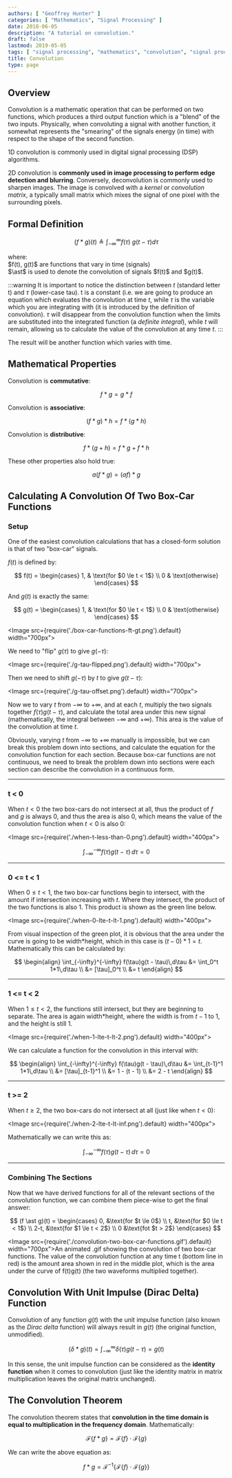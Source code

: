 ```yaml
---
authors: [ "Geoffrey Hunter" ]
categories: [ "Mathematics", "Signal Processing" ]
date: 2018-06-05
description: "A tutorial on convolution."
draft: false
lastmod: 2019-05-05
tags: [ "signal processing", "mathematics", "convolution", "signal processing", "DSPs", "edge detection", "blurring", "sharpening", "theorem" ]
title: Convolution
type: page
---
```


## Overview

Convolution is a mathematic operation that can be performed on two functions, which produces a third output function which is a "blend" of the two inputs. Physically, when convoluting a signal with another function, it somewhat represents the "smearing" of the signals energy (in time) with respect to the shape of the second function.

1D convolution is commonly used in digital signal processing (DSP) algorithms. 

2D convolution is **commonly used in image processing to perform edge detection and blurring**. Conversely, deconvolution is commonly used to sharpen images. The image is convolved with a _kernel_ or _convolution matrix_, a typically small matrix which mixes the signal of one pixel with the surrounding pixels.

## Formal Definition

$$ (f \ast g)(t) \triangleq \int_{-\infty}^{\infty} f(\tau)\ g(t - \tau) d \tau $$

<p className="centered">  where:<br/>
  $f(t), g(t)$ are functions that vary in time (signals)<br/>
  $\ast$ is used to denote the convolution of signals $f(t)$ and $g(t)$.</p>

:::warning
It is important to notice the distinction between $t$ (standard letter t) and $\tau$ (lower-case tau). t is a constant (i.e. we are going to produce an equation which evaluates the convolution at time $t$, while $\tau$ is the variable which you are integrating with (it is introduced by the definition of convolution). $\tau$ will disappear from the convolution function when the limits are substituted into the integrated function (a _definite integral_), while $t$ will remain, allowing us to calculate the value of the convolution at any time $t$.
:::

The result will be another function which varies with time.

## Mathematical Properties

Convolution is **commutative**:

$$ f \ast g = g \ast f $$

Convolution is **associative**:

$$ (f \ast g) \ast h = f \ast (g \ast h) $$

Convolution is **distributive**:

$$ f \ast (g + h) = f \ast g + f \ast h $$

These other properties also hold true:

$$ a (f \ast g) = (af) \ast g $$

## Calculating A Convolution Of Two Box-Car Functions

### Setup

One of the easiest convolution calculations that has a closed-form solution is that of two "box-car" signals.

$f(t)$ is defined by:

$$
f(t) =
\begin{cases}
1, & \text{for $0 \le t < 1$} \\
0 & \text{otherwise}
\end{cases}
$$

And $g(t)$ is exactly the same:

$$
g(t) =
\begin{cases}
1, & \text{for $0 \le t < 1$} \\
0 & \text{otherwise}
\end{cases}
$$

<Image src={require('./box-car-functions-ft-gt.png').default} width="700px"></Image>

We need to "flip" $g(\tau)$ to give $g(-\tau)$:

<Image src={require('./g-tau-flipped.png').default} width="700px"></Image>

Then we need to shift $g(-\tau)$ by $t$ to give $g(t - \tau)$:

<Image src={require('./g-tau-offset.png').default} width="700px"></Image>

Now we to vary $t$ from $-\infty$ to $+\infty$, and at each $t$, multiply the two signals together $f(\tau)g(t - \tau)$, and calculate the total area under this new signal (mathematically, the integral between $-\infty$ and $+\infty$). This area is the value of the convolution at time $t$. 

Obviously, varying $t$ from $-\infty$ to $+\infty$ manually is impossible, but we can break this problem down into sections, and calculate the equation for the convolution function for each section. Because box-car functions are not continuous, we need to break the problem down into sections were each section can describe the convolution in a continuous form.

---

### t &lt; 0

When $t < 0$ the two box-cars do not intersect at all, thus the product of $f$ and $g$ is always 0, and thus the area is also 0, which means the value of the convolution function when $t < 0$ is also 0:

<Image src={require('./when-t-less-than-0.png').default} width="400px"></Image>

$$
  \int_{-\infty}^{-\infty} f(\tau)g(t - \tau)\,d\tau = 0
$$

---

### 0 &lt;= t < 1

When $0 \le t < 1$, the two box-car functions begin to intersect, with the amount if intersection increasing with $t$. Where they intersect, the product of the two functions is also $1$. This product is shown as the green line below.

<Image src={require('./when-0-lte-t-lt-1.png').default} width="400px"></Image>

From visual inspection of the green plot, it is obvious that the area under the curve is going to be width*height, which in this case is $(t - 0)*1 = t$. Mathematically this can be calculated by:

$$
\begin{align}
\int_{-\infty}^{-\infty} f(\tau)g(t - \tau)\,d\tau &= \int_0^t 1*1\,d\tau \\
&= [\tau]_0^t \\
&= t
\end{align}
$$

---

### 1 &lt;= t &lt; 2

When $1 \le t < 2$, the functions still intersect, but they are beginning to separate. The area is again width*height, where the width is from $t-1$ to $1$, and the height is still $1$.

<Image src={require('./when-1-lte-t-lt-2.png').default} width="400px"></Image>

We can calculate a function for the convolution in this interval with:

$$
\begin{align}
\int_{-\infty}^{-\infty} f(\tau)g(t - \tau)\,d\tau &= \int_{t-1}^1 1*1\,d\tau \\
&= [\tau]_{t-1}^1 \\
&= 1 - (t - 1) \\
&= 2 - t
\end{align}
$$

---

### t >= 2

When $t \ge 2$, the two box-cars do not intersect at all (just like when $t < 0$):

<Image src={require('./when-2-lte-t-lt-inf.png').default} width="400px"></Image>

Mathematically we can write this as:

$$
\int_{-\infty}^{-\infty} f(\tau)g(t - \tau)\,d\tau = 0
$$

---

### Combining The Sections

Now that we have derived functions for all of the relevant sections of the convolution function, we can combine them piece-wise to get the final answer:

$$
(f \ast g)(t) =
\begin{cases}
0, &\text{for $t \le 0$} \\
t, &\text{for $0 \le t < 1$} \\
2-t, &\text{for $1 \le t < 2$} \\
0 &\text{fot $t > 2$}
\end{cases}
$$

<Image src={require('./convolution-two-box-car-functions.gif').default} width="700px">An animated .gif showing the convolution of two box-car functions. The value of the convolution function at any time t (bottom line in red) is the amount area shown in red in the middle plot, which is the area under the curve of f(t)g(t) (the two waveforms multiplied together).</Image>

## Convolution With Unit Impulse (Dirac Delta) Function

Convolution of any function $g(t)$ with the unit impulse function (also known as the _Dirac delta_ function) will always result in $g(t)$ (the original function, unmodified).

$$ (\delta \ast g)(t) = \int_{-\infty}^{\infty} \delta(\tau) g(t - \tau) = g(t) $$

In this sense, the unit impulse function can be considered as the **identity function** when it comes to convolution (just like the identity matrix in matrix multiplication leaves the original matrix unchanged).

## The Convolution Theorem

The convolution theorem states that **convolution in the time domain is equal to multiplication in the frequency domain**. Mathematically:

$$ \mathcal{F} \{f \ast g\} = \mathcal{F}\{f\} \cdot \mathcal{F}\{g\} $$

We can write the above equation as:

$$ f \ast g = \mathcal{F}^{-1}\{\mathcal{F}\{f\} \cdot \mathcal{F}\{g\}\} $$
